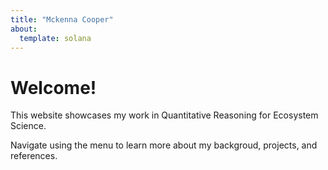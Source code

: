```yaml
---
title: "Mckenna Cooper"
about: 
  template: solana
---
```


# Welcome!

This website showcases my work in Quantitative Reasoning for Ecosystem Science.

Navigate using the menu to learn more about my backgroud, projects, and references.
